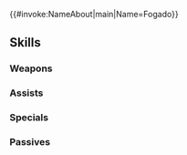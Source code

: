 {{#invoke:NameAbout|main|Name=Fogado}}{{HeroPage Tabs}}
{{Hero Infobox
|Name=Fogado
|Title=Affable Prince
|WeaponType=Green Bow
|MoveType=Cavalry
|Origin=Fire Emblem Engage
|Gender=Male
|actorEN=Zeno Robinson
|actorJP=KENN
|artist=岡田学彌
|randomStartTime=2024-10-17T07:00:00Z
|additionDate=September 17, 2024
|releaseDate=September 17, 2024
|poolDate=October 4, 2024
|poolRarities=5
|cv1=14
|cv2=500500
|TagID=フォガート
|InternalID=1144
|Properties=
|description=First prince of Solm and Timerra's little brother. He is more amiable than one expects of royalty. Appears in Fire Emblem Engage.
}}
{{Stats Page
|Lv1HP=16|Lv1ATK=12|Lv1SPD=8|Lv1DEF=6|Lv1RES=8
|GRHP=50|GRATK=75|GRSPD=90|GRDEF=45|GRRES=50
}}
==Skills==
===Weapons===
{{Weapons Table
|weapon1=Iron Bow
|weapon1Default=1
|weapon1Unlock=1
|weapon2=Steel Bow
|weapon2Default=2
|weapon2Unlock=2
|weapon3=Silver Bow
|weapon3Default=4
|weapon3Unlock=3
|weapon4=Sentinel Bow
|weapon4Default=5
|weapon4Unlock=5
}}
===Assists===
{{Assists Table}}
===Specials===
{{Specials Table
|special1=New Moon
|special1Default=4
|special1Unlock=3
|special2=Luna
|special2Unlock=4
}}
===Passives===
{{Passives Table
|passiveA1=Darting Blow 1
|passiveA2=Swift Sparrow 1
|passiveA3=Swift Sparrow 2
|passiveA4=Flared Sparrow
|passiveA1Unlock=2
|passiveA2Unlock=3
|passiveA3Unlock=4
|passiveA4Unlock=5
|passiveB1=S/D Far Trace 1
|passiveB2=S/D Far Trace 2
|passiveB3=S/D Far Trace 3
|passiveB4=S/D Far Trace 4
|passiveB1Unlock=2
|passiveB2Unlock=3
|passiveB3Unlock=4
|passiveB4Unlock=5
}}
{{Heroes Navbox}}